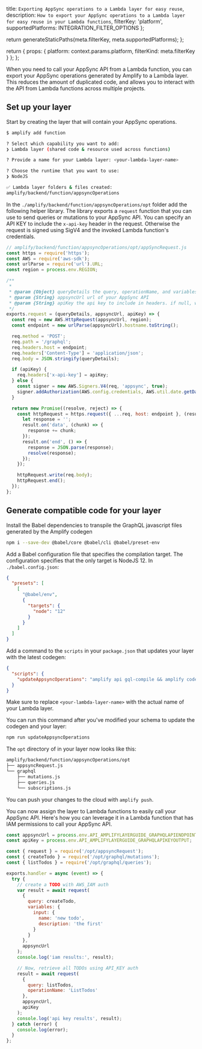   title: `Exporting AppSync operations to a Lambda layer for easy reuse`,
  description: `How to export your AppSync operations to a Lambda layer for easy reuse in your Lambda functions`,
  filterKey: 'platform',
  supportedPlatforms: INTEGRATION_FILTER_OPTIONS
};



  return generateStaticPaths(meta.filterKey, meta.supportedPlatforms);
};

  return {
    props: {
      platform: context.params.platform,
      filterKind: meta.filterKey
    }
  };
};

When you need to call your AppSync API from a Lambda function, you can export your AppSync operations generated by Amplify to a Lambda layer. This reduces the amount of duplicated code, and allows you to interact with the API from Lambda functions across multiple projects.

## Set up your layer

Start by creating the layer that will contain your AppSync operations.

```sh
$ amplify add function

? Select which capability you want to add:
❯ Lambda layer (shared code & resource used across functions)

? Provide a name for your Lambda layer: <your-lambda-layer-name>

? Choose the runtime that you want to use:
❯ NodeJS

✅ Lambda layer folders & files created:
amplify/backend/function/appsyncOperations
```

In the `./amplify/backend/function/appsyncOperations/opt` folder add the following helper library. The library exports a `request` function that you can use to send queries or mutations to your AppSync API. You can specify an API KEY to include the `x-api-key` header in the request. Otherwise the request is signed using SigV4 and the invoked Lambda function's credentials.

```javascript
// amplify/backend/function/appsyncOperations/opt/appSyncRequest.js
const https = require('https');
const AWS = require('aws-sdk');
const urlParse = require('url').URL;
const region = process.env.REGION;

/**
 *
 * @param {Object} queryDetails the query, operationName, and variables
 * @param {String} appsyncUrl url of your AppSync API
 * @param {String} apiKey the api key to include in headers. if null, will sign with SigV4
 */
exports.request = (queryDetails, appsyncUrl, apiKey) => {
  const req = new AWS.HttpRequest(appsyncUrl, region);
  const endpoint = new urlParse(appsyncUrl).hostname.toString();

  req.method = 'POST';
  req.path = '/graphql';
  req.headers.host = endpoint;
  req.headers['Content-Type'] = 'application/json';
  req.body = JSON.stringify(queryDetails);

  if (apiKey) {
    req.headers['x-api-key'] = apiKey;
  } else {
    const signer = new AWS.Signers.V4(req, 'appsync', true);
    signer.addAuthorization(AWS.config.credentials, AWS.util.date.getDate());
  }

  return new Promise((resolve, reject) => {
    const httpRequest = https.request({ ...req, host: endpoint }, (result) => {
      let response = '';
      result.on('data', (chunk) => {
        response += chunk;
      });
      result.on('end', () => {
        response = JSON.parse(response);
        resolve(response);
      });
    });

    httpRequest.write(req.body);
    httpRequest.end();
  });
};
```

## Generate compatible code for your layer

Install the Babel dependencies to transpile the GraphQL javascript files generated by the Amplify codegen

```sh
npm i --save-dev @babel/core @babel/cli @babel/preset-env
```

Add a Babel configuration file that specifies the compilation target. The configuration specifies that the only target is NodeJS 12. In `./babel.config.json`:

```json
{
  "presets": [
    [
      "@babel/env",
      {
        "targets": {
          "node": "12"
        }
      }
    ]
  ]
}
```

Add a command to the `scripts` in your `package.json` that updates your layer with the latest codegen:

```json
{
  "scripts": {
    "updateAppsyncOperations": "amplify api gql-compile && amplify codegen && babel src/graphql --config-file ./babel.config.json -d ./amplify/backend/function/<your-lambda-layer-name>/opt/graphql/"
  }
}
```

Make sure to replace `<your-lambda-layer-name>` with the actual name of your Lambda layer.

You can run this command after you've modified your schema to update the codegen and your layer:

```sh
npm run updateAppsyncOperations
```

The `opt` directory of in your layer now looks like this:

```sh
amplify/backend/function/appsyncOperations/opt
├── appsyncRequest.js
└── graphql
    ├── mutations.js
    ├── queries.js
    └── subscriptions.js
```

You can push your changes to the cloud with `amplify push`.

You can now assign the layer to Lambda functions to easily call your AppSync API. Here's how you can leverage it in a Lambda function that has IAM permissions to call your AppSync API.

```javascript
const appsyncUrl = process.env.API_AMPLIFYLAYERGUIDE_GRAPHQLAPIENDPOINTOUTPUT;
const apiKey = process.env.API_AMPLIFYLAYERGUIDE_GRAPHQLAPIKEYOUTPUT;

const { request } = require('/opt/appsyncRequest');
const { createTodo } = require('/opt/graphql/mutations');
const { listTodos } = require('/opt/graphql/queries');

exports.handler = async (event) => {
  try {
    // create a TODO with AWS_IAM auth
    var result = await request(
      {
        query: createTodo,
        variables: {
          input: {
            name: 'new todo',
            description: 'the first'
          }
        }
      },
      appsyncUrl
    );
    console.log('iam results:', result);

    // Now, retrieve all TODOs using API_KEY auth
    result = await request(
      {
        query: listTodos,
        operationName: 'ListTodos'
      },
      appsyncUrl,
      apiKey
    );
    console.log('api key results', result);
  } catch (error) {
    console.log(error);
  }
};
```
